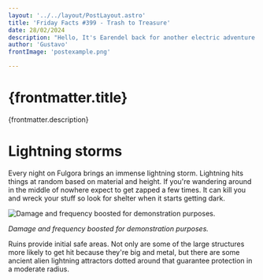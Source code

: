 ```yaml
---
layout: '../../layout/PostLayout.astro' 
title: 'Friday Facts #399 - Trash to Treasure'
date: 28/02/2024
description: "Hello, It's Earendel back for another electric adventure. You got your first look at Fulgora in.(If you haven't read that already please read that first.) Now let's take a look at the new planet's mechanics."
author: 'Gustavo'
frontImage: 'postexample.png'

---
```

# {frontmatter.title}

{frontmatter.description}

# **Lightning storms**

Every night on Fulgora brings an immense lightning storm. Lightning hits things at random based on material and height. If you're wandering around in the middle of nowhere expect to get zapped a few times. It can kill you and wreck your stuff so look for shelter when it starts getting dark.

![*Damage and frequency boosted for demonstration purposes.*](https://prod-files-secure.s3.us-west-2.amazonaws.com/6bd8f401-87f8-4855-bed6-6eab619df378/df3dfa9d-23f7-4106-a28e-aa6f36baff61/Untitled.png)

*Damage and frequency boosted for demonstration purposes.*

Ruins provide initial safe areas. Not only are some of the large structures more likely to get hit because they're big and metal, but there are some ancient alien lightning attractors dotted around that guarantee protection in a moderate radius.
